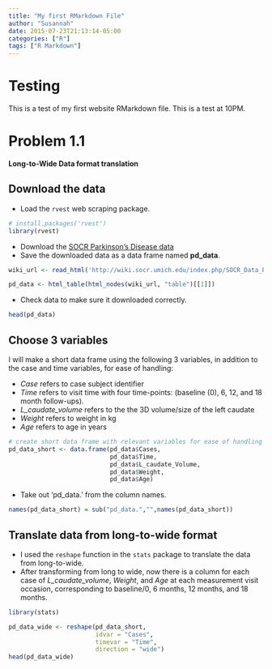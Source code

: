 ```yaml
---
title: "My first RMarkdown File"
author: "Susannah"
date: 2015-07-23T21:13:14-05:00
categories: ["R"]
tags: ["R Markdown"]
---
```

# Testing
This is a test of my first website RMarkdown file.
This is a test at 10PM.

# Problem 1.1
**Long-to-Wide Data format translation**

## Download the data 

- Load the `rvest` web scraping package. 
```r
# install.packages('rvest')
library(rvest)
```

- Download the [SOCR Parkinson's Disease data](http://wiki.socr.umich.edu/index.php/SOCR_Data_PD_BiomedBigMetadata)
- Save the downloaded data as a data frame named **pd_data**. 
```r
wiki_url <- read_html('http://wiki.socr.umich.edu/index.php/SOCR_Data_PD_BiomedBigMetadata')

pd_data <- html_table(html_nodes(wiki_url, "table")[[1]])
```

- Check data to make sure it downloaded correctly. 
```r
head(pd_data)
```

## Choose 3 variables

I will make a short data frame using the following 3 variables, in addition to the case and time variables, for ease of handling:

- *Case* refers to case subject identifier 
- *Time* refers to visit time with four time-points: (baseline (0), 6, 12, and 18 month follow-ups).
- *L_caudate_volume* refers to the the 3D volume/size of the left caudate 
- *Weight* refers to weight in kg
- *Age* refers to age in years

```r
# create short data frame with relevant variables for ease of handling
pd_data_short <- data.frame(pd_data$Cases,
                            pd_data$Time,
                            pd_data$L_caudate_Volume, 
                            pd_data$Weight, 
                            pd_data$Age)
```

- Take out 'pd_data.' from the column names.
```r
names(pd_data_short) = sub("pd_data.","",names(pd_data_short))   
```

## Translate data from long-to-wide format

- I used the `reshape` function in the `stats` package to translate the data from long-to-wide. 
- After transforming from long to wide, now there is a column for each case of *L_caudate_volume*, *Weight*, and *Age* at each measurement visit occasion, corresponding to baseline/0, 6 months, 12 months, and 18 months. 

```r
library(stats)

pd_data_wide <- reshape(pd_data_short, 
                        idvar = "Cases", 
                        timevar = "Time", 
                        direction = "wide")
head(pd_data_wide)
```